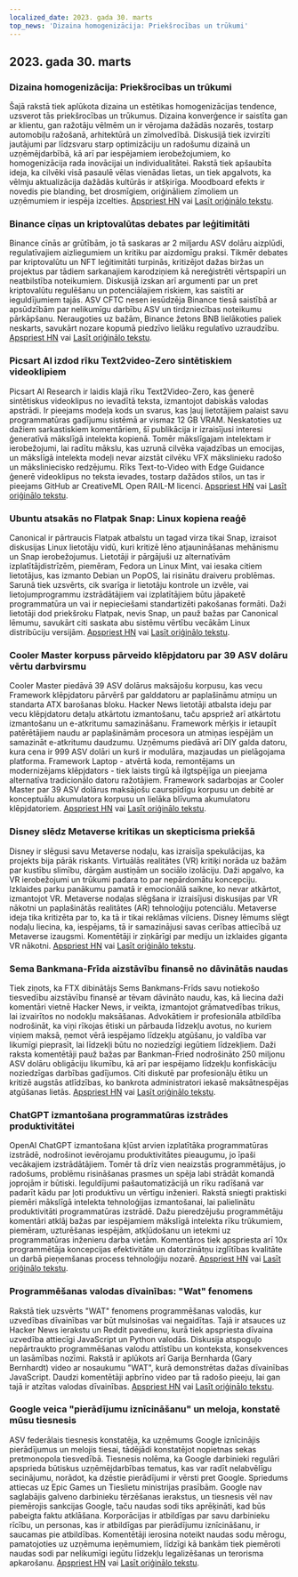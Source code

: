 ```yaml
---
localized_date: 2023. gada 30. marts
top_news: 'Dizaina homogenizācija: Priekšrocības un trūkumi'
---
```




<CallToAction />

<Steps>

## 2023. gada 30. marts

### Dizaina homogenizācija: Priekšrocības un trūkumi

Šajā rakstā tiek aplūkota dizaina un estētikas homogenizācijas tendence, uzsverot tās priekšrocības un trūkumus. Dizaina konverģence ir saistīta gan ar klientu, gan ražotāju vēlmēm un ir vērojama dažādās nozarēs, tostarp automobiļu ražošanā, arhitektūrā un zīmolvedībā. Diskusijā tiek izvirzīti jautājumi par līdzsvaru starp optimizāciju un radošumu dizainā un uzņēmējdarbībā, kā arī par iespējamiem ierobežojumiem, ko homogenizācija rada inovācijai un individualitātei. Rakstā tiek apšaubīta ideja, ka cilvēki visā pasaulē vēlas vienādas lietas, un tiek apgalvots, ka vēlmju aktualizācija dažādās kultūrās ir atšķirīga. Moodboard efekts ir novedis pie blanding, bet drosmīgiem, oriģināliem zīmoliem un uzņēmumiem ir iespēja izcelties.
[Apspriest HN](http://news.ycombinator.com/item?id=35355703) vai [Lasīt oriģinālo tekstu](https://www.alexmurrell.co.uk/articles/the-age-of-average).

### Binance cīņas un kriptovalūtas debates par leģitimitāti

Binance cīnās ar grūtībām, jo tā saskaras ar 2 miljardu ASV dolāru aizplūdi, regulatīvajiem aizliegumiem un kritiku par aizdomīgu praksi. Tikmēr debates par kriptovalūtu un NFT leģitimitāti turpinās, kritizējot dažas biržas un projektus par tādiem sarkanajiem karodziņiem kā nereģistrēti vērtspapīri un neatbilstība noteikumiem. Diskusijā izskan arī argumenti par un pret kriptovalūtu regulēšanu un potenciālajiem riskiem, kas saistīti ar ieguldījumiem tajās. ASV CFTC nesen iesūdzēja Binance tiesā saistībā ar apsūdzībām par nelikumīgu darbību ASV un tirdzniecības noteikumu pārkāpšanu. Neraugoties uz bažām, Binance žetons BNB lielākoties paliek neskarts, savukārt nozare kopumā piedzīvo lielāku regulatīvo uzraudzību.
[Apspriest HN](http://news.ycombinator.com/item?id=35351805) vai [Lasīt oriģinālo tekstu](https://www.wsj.com/articles/binance-sees-2-billion-in-outflows-as-troubles-compound-9a136e21).

### Picsart AI izdod rīku Text2video-Zero sintētiskiem videoklipiem

Picsart AI Research ir laidis klajā rīku Text2Video-Zero, kas ģenerē sintētiskus videoklipus no ievadītā teksta, izmantojot dabiskās valodas apstrādi. Ir pieejams modeļa kods un svarus, kas ļauj lietotājiem palaist savu programmatūras gadījumu sistēmā ar vismaz 12 GB VRAM. Neskatoties uz dažiem sarkastiskiem komentāriem, šī publikācija ir izraisījusi interesi ģeneratīvā mākslīgā intelekta kopienā. Tomēr mākslīgajam intelektam ir ierobežojumi, lai radītu mākslu, kas uzrunā cilvēka vajadzības un emocijas, un mākslīgā intelekta modeļi nevar aizstāt cilvēku VFX mākslinieku radošo un māksliniecisko redzējumu. Rīks Text-to-Video with Edge Guidance ģenerē videoklipus no teksta ievades, tostarp dažādos stilos, un tas ir pieejams GitHub ar CreativeML Open RAIL-M licenci.
[Apspriest HN](http://news.ycombinator.com/item?id=35352452) vai [Lasīt oriģinālo tekstu](https://github.com/Picsart-AI-Research/Text2Video-Zero).

### Ubuntu atsakās no Flatpak Snap: Linux kopiena reaģē

Canonical ir pārtraucis Flatpak atbalstu un tagad virza tikai Snap, izraisot diskusijas Linux lietotāju vidū, kuri kritizē lēno atjaunināšanas mehānismu un Snap ierobežojumus. Lietotāji ir pārgājuši uz alternatīvām izplatītājdistrīzēm, piemēram, Fedora un Linux Mint, vai iesaka citiem lietotājus, kas izmanto Debian un PopOS, lai risinātu draiveru problēmas. Sarunā tiek uzsvērts, cik svarīga ir lietotāju kontrole un izvēle, vai lietojumprogrammu izstrādātājiem vai izplatītājiem būtu jāpaketē programmatūra un vai ir nepieciešami standartizēti pakošanas formāti. Daži lietotāji dod priekšroku Flatpak, nevis Snap, un pauž bažas par Canonical lēmumu, savukārt citi saskata abu sistēmu vērtību vecākām Linux distribūciju versijām.
[Apspriest HN](http://news.ycombinator.com/item?id=35354729) vai [Lasīt oriģinālo tekstu](https://lwn.net/SubscriberLink/927262/6adb2350e2b0d2ce/).

### Cooler Master korpuss pārveido klēpjdatoru par 39 ASV dolāru vērtu darbvirsmu

Cooler Master piedāvā 39 ASV dolārus maksājošu korpusu, kas vecu Framework klēpjdatoru pārvērš par galddatoru ar paplašināmu atmiņu un standarta ATX barošanas bloku. Hacker News lietotāji atbalsta ideju par vecu klēpjdatoru detaļu atkārtotu izmantošanu, taču apspriež arī atkārtotu izmantošanu un e-atkritumu samazināšanu. Framework mērķis ir ietaupīt patērētājiem naudu ar paplašināmām procesora un atmiņas iespējām un samazināt e-atkritumu daudzumu. Uzņēmums piedāvā arī DIY galda datoru, kura cena ir 999 ASV dolāri un kurš ir modulāra, mazjaudas un pielāgojama platforma. Framework Laptop - atvērtā koda, remontējams un modernizējams klēpjdators - tiek laists tirgū kā ilgtspējīga un pieejama alternatīva tradicionālo datoru ražotājiem. Framework sadarbojas ar Cooler Master par 39 ASV dolārus maksājošu caurspīdīgu korpusu un debitē ar konceptuālu akumulatora korpusu un lielāka blīvuma akumulatoru klēpjdatoriem.
[Apspriest HN](http://news.ycombinator.com/item?id=35350288) vai [Lasīt oriģinālo tekstu](https://www.theverge.com/2023/3/23/23652939/framework-cooler-master-sff-pc-case).

### Disney slēdz Metaverse kritikas un skepticisma priekšā

Disney ir slēgusi savu Metaverse nodaļu, kas izraisīja spekulācijas, ka projekts bija pārāk riskants. Virtuālās realitātes (VR) kritiķi norāda uz bažām par kustību slimību, dārgām austiņām un sociālo izolāciju. Daži apgalvo, ka VR ierobežojumi un trūkumi padara to par nepārdomātu koncepciju. Izklaides parku panākumu pamatā ir emocionālā saikne, ko nevar atkārtot, izmantojot VR. Metaverse nodaļas slēgšana ir izraisījusi diskusijas par VR nākotni un paplašinātās realitātes (AR) tehnoloģiju potenciālu. Metaverse ideja tika kritizēta par to, ka tā ir tikai reklāmas vilciens. Disney lēmums slēgt nodaļu liecina, ka, iespējams, tā ir samazinājusi savas cerības attiecībā uz Metaverse izaugsmi. Komentētāji ir ziņkārīgi par mediju un izklaides giganta VR nākotni.
[Apspriest HN](http://news.ycombinator.com/item?id=35350952) vai [Lasīt oriģinālo tekstu](https://www.wsj.com/articles/disney-eliminates-its-metaverse-division-as-part-of-companys-layoffs-plan-94b03650).

### Sema Bankmana-Frīda aizstāvību finansē no dāvinātās naudas

Tiek ziņots, ka FTX dibinātājs Sems Bankmans-Frīds savu notiekošo tiesvedību aizstāvību finansē ar tēvam dāvināto naudu, kas, kā liecina daži komentāri vietnē Hacker News, ir veikta, izmantojot grāmatvedības trikus, lai izvairītos no nodokļu maksāšanas. Advokātiem ir profesionāla atbildība nodrošināt, ka viņi rīkojas ētiski un pārbauda līdzekļu avotus, no kuriem viņiem maksā, ņemot vērā iespējamo līdzekļu atgūšanu, jo valdība var likumīgi pieprasīt, lai līdzekļi būtu no noziedzīgi iegūtiem līdzekļiem. Daži raksta komentētāji pauž bažas par Bankman-Fried nodrošināto 250 miljonu ASV dolāru obligāciju likumību, kā arī par iespējamo līdzekļu konfiskāciju noziedzīgas darbības gadījumos. Citi diskutē par profesionāļu ētiku un kritizē augstās atlīdzības, ko bankrota administratori iekasē maksātnespējas atgūšanas lietās.
[Apspriest HN](http://news.ycombinator.com/item?id=35358698) vai [Lasīt oriģinālo tekstu](https://www.forbes.com/sites/sarahemerson/2023/03/29/sam-bankman-fried-legal-fees-funded-by-alameda-money-gifted-to-father-joe-bankman/).

### ChatGPT izmantošana programmatūras izstrādes produktivitātei

OpenAI ChatGPT izmantošana kļūst arvien izplatītāka programmatūras izstrādē, nodrošinot ievērojamu produktivitātes pieaugumu, jo īpaši vecākajiem izstrādātājiem. Tomēr tā drīz vien neaizstās programmētājus, jo radošums, problēmu risināšanas prasmes un spēja labi strādāt komandā joprojām ir būtiski. Ieguldījumi pašautomatizācijā un rīku radīšanā var padarīt kādu par ļoti produktīvu un vērtīgu inženieri. Rakstā sniegti praktiski piemēri mākslīgā intelekta tehnoloģijas izmantošanai, lai palielinātu produktivitāti programmatūras izstrādē. Dažu pieredzējušu programmētāju komentāri atklāj bažas par iespējamiem mākslīgā intelekta rīku trūkumiem, piemēram, uzturēšanas iespējām, atkļūdošanu un ietekmi uz programmatūras inženieru darba vietām. Komentāros tiek apspriesta arī 10x programmētāja koncepcijas efektivitāte un datorzinātņu izglītības kvalitāte un darbā pieņemšanas process tehnoloģiju nozarē.
[Apspriest HN](http://news.ycombinator.com/item?id=35356054) vai [Lasīt oriģinālo tekstu](https://kadekillary.work/posts/1000x-eng/).

### Programmēšanas valodas dīvainības: "Wat" fenomens

Rakstā tiek uzsvērts "WAT" fenomens programmēšanas valodās, kur uzvedības dīvainības var būt mulsinošas vai negaidītas. Tajā ir atsauces uz Hacker News ierakstu un Reddit pavedienu, kurā tiek apspriesta dīvaina uzvedība attiecīgi JavaScript un Python valodās. Diskusija atspoguļo nepārtraukto programmēšanas valodu attīstību un konteksta, konsekvences un lasāmības nozīmi. Rakstā ir aplūkots arī Garija Bernharda (Gary Bernhardt) video ar nosaukumu "WAT", kurā demonstrētas dažas dīvainības JavaScript. Daudzi komentētāji apbrīno video par tā radošo pieeju, lai gan tajā ir atzītas valodas dīvainības.
[Apspriest HN](http://news.ycombinator.com/item?id=35363044) vai [Lasīt oriģinālo tekstu](https://www.destroyallsoftware.com/talks/wat).

### Google veica "pierādījumu iznīcināšanu" un meloja, konstatē mūsu tiesnesis

ASV federālais tiesnesis konstatēja, ka uzņēmums Google iznīcinājis pierādījumus un melojis tiesai, tādējādi konstatējot nopietnas sekas pretmonopola tiesvedībā. Tiesnesis nolēma, ka Google darbinieki regulāri apsprieda būtiskus uzņēmējdarbības tematus, kas var radīt nelabvēlīgu secinājumu, norādot, ka dzēstie pierādījumi ir vērsti pret Google. Spriedums attiecas uz Epic Games un Tieslietu ministrijas prasībām. Google nav saglabājis galveno darbinieku tērzēšanas ierakstus, un tiesnesis vēl nav piemērojis sankcijas Google, taču naudas sodi tiks aprēķināti, kad būs pabeigta faktu atklāšana. Korporācijas ir atbildīgas par savu darbinieku rīcību, un personas, kas ir atbildīgas par pierādījumu iznīcināšanu, ir saucamas pie atbildības. Komentētāji ierosina noteikt naudas sodu mērogu, pamatojoties uz uzņēmuma ieņēmumiem, līdzīgi kā bankām tiek piemēroti naudas sodi par nelikumīgi iegūtu līdzekļu legalizēšanas un terorisma apkarošanu.
[Apspriest HN](http://news.ycombinator.com/item?id=35363095) vai [Lasīt oriģinālo tekstu](https://storage.courtlistener.com/recap/gov.uscourts.cand.373179/gov.uscourts.cand.373179.469.0.pdf).

</Steps>
